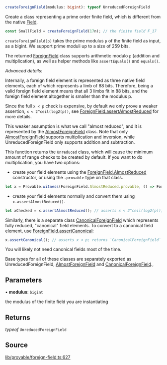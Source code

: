 ```ts
createForeignField(modulus: bigint): typeof UnreducedForeignField
```

Create a class representing a prime order finite field, which is different from the native [Field](../classes/Field.mdx).

```ts
const SmallField = createForeignField(17n); // the finite field F_17
```

`createForeignField(p)` takes the prime modulus `p` of the finite field as input, as a bigint.
We support prime moduli up to a size of 259 bits.

The returned [ForeignField](../classes/ForeignField.mdx) class supports arithmetic modulo `p` (addition and multiplication),
as well as helper methods like `assertEquals()` and `equals()`.

_Advanced details:_

Internally, a foreign field element is represented as three native field elements, each of which
represents a limb of 88 bits. Therefore, being a valid foreign field element means that all 3 limbs
fit in 88 bits, and the foreign field element altogether is smaller than the modulus p.

Since the full `x < p` check is expensive, by default we only prove a weaker assertion, `x < 2^ceil(log2(p))`,
see [ForeignField.assertAlmostReduced](../classes/ForeignField.mdx#assertalmostreduced-1) for more details.

This weaker assumption is what we call "almost reduced", and it is represented by the [AlmostForeignField](../classes/AlmostForeignField.mdx) class.
Note that only [AlmostForeignField](../classes/AlmostForeignField.mdx) supports multiplication and inversion, while UnreducedForeignField
only supports addition and subtraction.

This function returns the `Unreduced` class, which will cause the minimum amount of range checks to be created by default.
If you want to do multiplication, you have two options:
- create your field elements using the [ForeignField.AlmostReduced](../classes/ForeignField.mdx#almostreduced) constructor, or using the `.provable` type on that class.
```ts
let x = Provable.witness(ForeignField.AlmostReduced.provable, () => ForeignField.from(5));
```
- create your field elements normally and convert them using `x.assertAlmostReduced()`.
```ts
let xChecked = x.assertAlmostReduced(); // asserts x < 2^ceil(log2(p)); returns `AlmostForeignField`
```

Similarly, there is a separate class [CanonicalForeignField](../classes/CanonicalForeignField.mdx) which represents fully reduced, "canonical" field elements.
To convert to a canonical field element, use [ForeignField.assertCanonical](../classes/ForeignField.mdx#assertcanonical):

```ts
x.assertCanonical(); // asserts x < p; returns `CanonicalForeignField`
```
You will likely not need canonical fields most of the time.

Base types for all of these classes are separately exported as UnreducedForeignField, [AlmostForeignField](../classes/AlmostForeignField.mdx) and [CanonicalForeignField](../classes/CanonicalForeignField.mdx).,

## Parameters

• **modulus**: `bigint`

the modulus of the finite field you are instantiating

## Returns

*typeof* `UnreducedForeignField`

## Source

[lib/provable/foreign-field.ts:627](https://github.com/o1-labs/o1js/blob/main/src/lib/provable/foreign-field.ts#L627)
